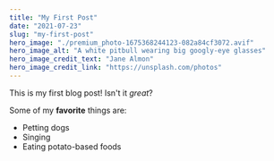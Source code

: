 ```yaml
---
title: "My First Post"
date: "2021-07-23"
slug: "my-first-post"
hero_image: "./premium_photo-1675368244123-082a84cf3072.avif"
hero_image_alt: "A white pitbull wearing big googly-eye glasses"
hero_image_credit_text: "Jane Almon"
hero_image_credit_link: "https://unsplash.com/photos"
---
```


This is my first blog post! Isn't it *great*?

Some of my **favorite** things are:

* Petting dogs
* Singing
* Eating potato-based foods